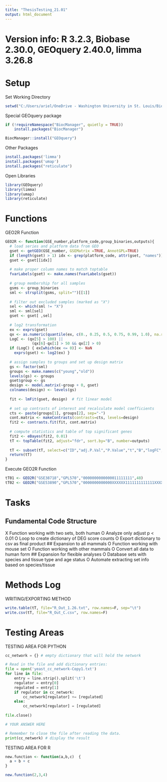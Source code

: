 ---
title: "ThesisTesting_21.01"
output: html_document
---

# Version info: R 3.2.3, Biobase 2.30.0, GEOquery 2.40.0, limma 3.26.8
################################################################
# Setup
Set Working Directory
```{r}
setwd("C:/Users/ariel/OneDrive - Washington University in St. Louis/Biostats Class/Thesis Code Testing")
```

Special GEOquery package
```{r}
if (!requireNamespace("BiocManager", quietly = TRUE))
    install.packages("BiocManager")

BiocManager::install("GEOquery")
```
Other Packages
```{r}
install.packages('limma')
install.packages('umap')
install.packages("reticulate")
```
Open Libraries
```{r}
library(GEOquery)
library(limma)
library(umap)
library(reticulate)
```

# Functions
GEO2R Function
```{r}
GEO2R <- function(GSE_number,platform_code,group_binaries,outputs){
  # load series and platform data from GEO
  gset <- getGEO(GSE_number, GSEMatrix =TRUE, AnnotGPL=TRUE)
  if (length(gset) > 1) idx <- grep(platform_code, attr(gset, "names")) else idx <- 1
  gset <- gset[[idx]]
  
  # make proper column names to match toptable 
  fvarLabels(gset) <- make.names(fvarLabels(gset))
  
  # group membership for all samples
  gsms <- group_binaries
  sml <- strsplit(gsms, split="")[[1]]
  
  # filter out excluded samples (marked as "X")
  sel <- which(sml != "X")
  sml <- sml[sel]
  gset <- gset[ ,sel]
  
  # log2 transformation
  ex <- exprs(gset)
  qx <- as.numeric(quantile(ex, c(0., 0.25, 0.5, 0.75, 0.99, 1.0), na.rm=T))
  LogC <- (qx[5] > 100) ||
            (qx[6]-qx[1] > 50 && qx[2] > 0)
  if (LogC) { ex[which(ex <= 0)] <- NaN
    exprs(gset) <- log2(ex) }
  
  # assign samples to groups and set up design matrix
  gs <- factor(sml)
  groups <- make.names(c("young","old"))
  levels(gs) <- groups
  gset$group <- gs
  design <- model.matrix(~group + 0, gset)
  colnames(design) <- levels(gs)
  
  fit <- lmFit(gset, design)  # fit linear model
  
  # set up contrasts of interest and recalculate model coefficients
  cts <- paste(groups[1], groups[2], sep="-")
  cont.matrix <- makeContrasts(contrasts=cts, levels=design)
  fit2 <- contrasts.fit(fit, cont.matrix)
  
  # compute statistics and table of top significant genes
  fit2 <- eBayes(fit2, 0.01)
  tT <- topTable(fit2, adjust="fdr", sort.by="B", number=outputs)
  
  tT <- subset(tT, select=c("ID","adj.P.Val","P.Value","t","B","logFC","Gene.symbol","Gene.title"))
  return(tT)
}
```
Execute GEO2R Function
```{r}
tT01 <- GEO2R("GSE38718","GPL570","0000000000000011111111",48)
tT02 <- GEO2R("GSE53890","GPL570","0000000000000XXXXXX1111111111111XXXXXXXXX",46)
```

# Tasks
## Fundamental Code Structure
X Function working with two sets, both human
O Analyze only adjust p < 0.01
O Loop to create dictionary of DEG score counts
O Export dictionary to csv as final product
## Expansion to all mammals
O Function working with mouse set
O Function working with other mammals
O Convert all data to human form
## Expansion for flexible analyses
O Database sets with species and tissue type and age status
O Automate extracting set info based on species/tissue

# Methods Log
WRITING/EXPORTING METHOD
```{r}
write.table(tT, file="R_Out_1.26.txt", row.names=F, sep="\t")
write.csv(tT, file="R_Out_C.csv", row.names=F)
```

# Testing Areas
TESTING AREA FOR PYTHON
```{python}
cc_network = {} # empty dictionary that will hold the network

# Read in the file and add dictionary entries:
file = open('yeast_cc_network-Copy1.txt')
for line in file:
    entry = line.strip().split('\t')
    regulator = entry[0]
    regulated = entry[1]
    if regulator in cc_network:
        cc_network[regulator] += [regulated]
    else:
        cc_network[regulator] = [regulated]
        
file.close()

# YOUR ANSWER HERE

# Remember to close the file after reading the data.
print(cc_network) # display the result
```


TESTING AREA FOR R
```{r}
new.function <- function(a,b,c)  {
  a + b + c
}

new.function(2,3,4)
```

